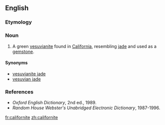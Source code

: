 ==English==
{{wikipedia}}

===Etymology===
{{suffix|California|ite|lang=en}}

===Noun===
{{en-noun|~}}

# {{label|en|mineral}} A green [[vesuvianite]] found in [[California]], resembling [[jade]] and used as a [[gemstone]].

====Synonyms====
* [[vesuvianite jade]]
* [[vesuvian jade]]

===References===
* ''Oxford English Dictionary'', 2nd ed., 1989.
* ''Random House Webster's Unabridged Electronic Dictionary'', 1987-1996.

[[fr:californite]]
[[zh:californite]]